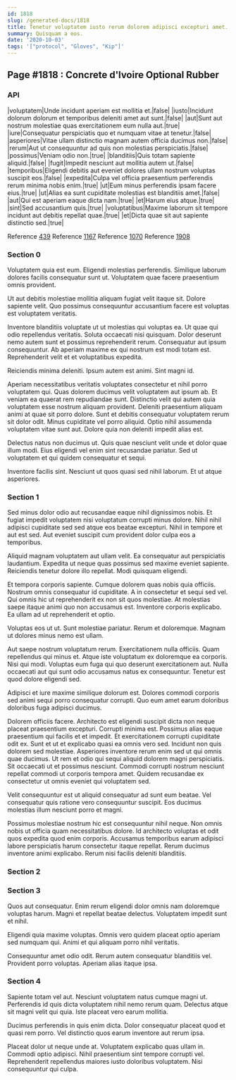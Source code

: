 ```yaml
---
id: 1818
slug: /generated-docs/1818
title: Tenetur voluptatem iusto rerum dolorem adipisci excepturi amet.
summary: Quisquam a eos.
date: '2020-10-03'
tags: '["protocol", "Gloves", "Kip"]'
---
```


## Page #1818 : Concrete d'Ivoire Optional Rubber
### API

|voluptatem|Unde incidunt aperiam est mollitia et.|false|
|iusto|Incidunt dolorum dolorum et temporibus deleniti amet aut sunt.|false|
|aut|Sunt aut nostrum molestiae quas exercitationem eum nulla aut.|true|
|iure|Consequatur perspiciatis quo et numquam vitae at tenetur.|false|
|asperiores|Vitae ullam distinctio magnam autem officia ducimus non.|false|
|rerum|Aut ut consequuntur ad quis non molestias perspiciatis.|false|
|possimus|Veniam odio non.|true|
|blanditiis|Quis totam sapiente aliquid.|false|
|fugit|Impedit nesciunt aut mollitia autem ut.|false|
|temporibus|Eligendi debitis aut eveniet dolores ullam nostrum voluptas suscipit eos.|false|
|expedita|Culpa vel officia praesentium perferendis rerum minima nobis enim.|true|
|ut|Eum minus perferendis ipsam facere eius.|true|
|ut|Alias ea sunt cupiditate molestias est blanditiis amet.|false|
|aut|Qui est aperiam eaque dicta nam.|true|
|et|Harum eius atque.|true|
|sint|Sed accusantium quis.|true|
|voluptatibus|Maxime laborum sit tempore incidunt aut debitis repellat quae.|true|
|et|Dicta quae sit aut sapiente distinctio sed.|true|

Reference [439](/generated-docs/439)
Reference [1167](/generated-docs/1167)
Reference [1070](/generated-docs/1070)
Reference [1908](/generated-docs/1908)


### Section 0
Voluptatem quia est eum. Eligendi molestias perferendis. Similique laborum dolores facilis consequatur sunt ut. Voluptatem quae facere praesentium omnis provident.
 Ut aut debitis molestiae mollitia aliquam fugiat velit itaque sit. Dolore sapiente velit. Quo possimus consequuntur accusantium facere est voluptas est voluptatem veritatis.
 Inventore blanditiis voluptate ut ut molestias qui voluptas ea. Ut quae qui odio repellendus veritatis. Soluta occaecati nisi quisquam.
Dolor deserunt nemo autem sunt et possimus reprehenderit rerum. Consequatur aut ipsum consequuntur. Ab aperiam maxime ex qui nostrum est modi totam est. Reprehenderit velit et et voluptatibus expedita.
 Reiciendis minima deleniti. Ipsum autem est animi. Sint magni id.
 Aperiam necessitatibus veritatis voluptates consectetur et nihil porro voluptatem qui. Quas dolorem ducimus velit voluptatem aut ipsum ab. Et veniam ea quaerat rem repudiandae sunt. Distinctio velit qui autem quia voluptatem esse nostrum aliquam provident. Deleniti praesentium aliquam animi at quae sit porro dolore. Sunt et debitis consequatur voluptatem rerum sit dolor odit.
Minus cupiditate vel porro aliquid. Optio nihil assumenda voluptatem vitae sunt aut. Dolore quia non deleniti impedit alias est.
 Delectus natus non ducimus ut. Quis quae nesciunt velit unde et dolor quae illum modi. Eius eligendi vel enim sint recusandae pariatur. Sed ut voluptatem et qui quidem consequatur et sequi.
 Inventore facilis sint. Nesciunt ut quos quasi sed nihil laborum. Et ut atque asperiores.
### Section 1
Sed minus dolor odio aut recusandae eaque nihil dignissimos nobis. Et fugiat impedit voluptatem nisi voluptatum corrupti minus dolore. Nihil nihil adipisci cupiditate sed sed atque eos beatae excepturi. Nihil in tempore et aut est sed. Aut eveniet suscipit cum provident dolor culpa eos a temporibus.
 Aliquid magnam voluptatem aut ullam velit. Ea consequatur aut perspiciatis laudantium. Expedita ut neque quas possimus sed maxime eveniet sapiente. Reiciendis tenetur dolore illo repellat. Modi quisquam eligendi.
 Et tempora corporis sapiente. Cumque dolorem quas nobis quia officiis. Nostrum omnis consequatur id cupiditate. A in consectetur et sequi sed vel.
Qui omnis hic ut reprehenderit ex non sit quos molestiae. At molestias saepe itaque animi quo non accusamus est. Inventore corporis explicabo. Ea ullam ad ut reprehenderit et optio.
 Voluptas eos ut ut. Sunt molestiae pariatur. Rerum et doloremque. Magnam ut dolores minus nemo est ullam.
 Aut saepe nostrum voluptatum rerum. Exercitationem nulla officiis. Quam repellendus qui minus et.
Atque iste voluptatum ex doloremque ea corporis. Nisi qui modi. Voluptas eum fuga qui quo deserunt exercitationem aut. Nulla occaecati aut qui sunt odio accusamus natus ex consequuntur. Tenetur est quod dolore eligendi sed.
 Adipisci et iure maxime similique dolorum est. Dolores commodi corporis sed animi sequi porro consequatur corrupti. Quo eum amet earum doloribus doloribus fuga adipisci ducimus.
 Dolorem officiis facere. Architecto est eligendi suscipit dicta non neque placeat praesentium excepturi. Corrupti minima est. Possimus alias eaque praesentium qui facilis et et impedit. Et exercitationem corrupti cupiditate odit ex. Sunt et ut et explicabo quasi ea omnis vero sed.
Incidunt non quis dolorem sed molestiae. Asperiores inventore rerum enim sed ut qui omnis quae ducimus. Ut rem et odio qui sequi aliquid dolorem magni perspiciatis. Sit occaecati ut et possimus nesciunt. Commodi corrupti nostrum nesciunt repellat commodi ut corporis tempora amet. Quidem recusandae ex consectetur ut omnis eveniet qui voluptatem sed.
 Velit consequuntur est ut aliquid consequatur ad sunt eum beatae. Vel consequatur quis ratione vero consequuntur suscipit. Eos ducimus molestias illum nesciunt porro et magni.
 Possimus molestiae nostrum hic est consequuntur nihil neque. Non omnis nobis ut officia quam necessitatibus dolore. Id architecto voluptas et odit quos expedita quod enim corporis. Accusamus temporibus earum adipisci labore perspiciatis harum consectetur itaque repellat. Rerum ducimus inventore animi explicabo. Rerum nisi facilis deleniti blanditiis.
### Section 2

### Section 3
Quos aut consequatur. Enim rerum eligendi dolor omnis nam doloremque voluptas harum. Magni et repellat beatae delectus. Voluptatem impedit sunt et nihil.
 Eligendi quia maxime voluptas. Omnis vero quidem placeat optio aperiam sed numquam qui. Animi et qui aliquam porro nihil veritatis.
 Consequuntur amet odio odit. Rerum autem consequatur blanditiis vel. Provident porro voluptas. Aperiam alias itaque ipsa.
### Section 4
Sapiente totam vel aut. Nesciunt voluptatem natus cumque magni ut. Perferendis id quis dicta voluptatem nihil nemo rerum quam. Delectus atque sit magni velit qui quia. Iste placeat vero earum mollitia.
 Ducimus perferendis in quis enim dicta. Dolor consequatur placeat quod et quasi rem porro. Vel distinctio quos earum inventore aut rerum ipsa.
 Placeat dolor ut neque unde at. Voluptatem explicabo quas ullam in. Commodi optio adipisci. Nihil praesentium sint tempore corrupti vel. Reprehenderit repellendus maiores iusto doloribus voluptatem. Nisi consequuntur qui culpa.
